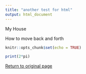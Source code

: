 ```yaml
---
title: "another test for html"
output: html_document
---
```


My House

  <p>How to move back and forth</p>

```r
knitr::opts_chunk$set(echo = TRUE)
```

  ```r
  print(2*pi)
  ```
  
  
  <a href="htmlrmark1.html">Return to original page</a>
</body>
</html>

